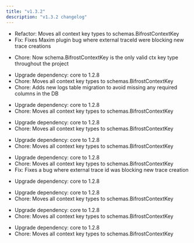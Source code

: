 ```yaml
---
title: "v1.3.2"
description: "v1.3.2 changelog"
---
```

<Update label="Bifrost(HTTP)" description="v1.3.2">

- Refactor: Moves all context key types to schemas.BifrostContextKey
- Fix: Fixes Maxim plugin bug where external traceId were blocking new trace creations

</Update>
<Update label="Core" description="v1.3.2">

- Chore: Now schema.BifrostContextKey is the only valid ctx key type throughout the project

</Update>
<Update label="Framework" description="v1.3.2">

- Upgrade dependency: core to 1.2.8
- Chore: Moves all context key types to schemas.BifrostContextKey
- Chore: Adds new logs table migration to avoid missing any required columns in the DB

</Update>
<Update label="governance" description="v1.3.2">

- Upgrade dependency: core to 1.2.8
- Chore: Moves all context key types to schemas.BifrostContextKey

</Update>
<Update label="jsonparser" description="v1.3.2">

- Upgrade dependency: core to 1.2.8
- Chore: Moves all context key types to schemas.BifrostContextKey

</Update>
<Update label="logging" description="v1.3.2">

- Upgrade dependency: core to 1.2.8
- Chore: Moves all context key types to schemas.BifrostContextKey

</Update>
<Update label="maxim" description="v1.3.2">

- Upgrade dependency: core to 1.2.8
- Chore: Moves all context key types to schemas.BifrostContextKey
- Fix: Fixes a bug where external trace id was blocking new trace creation

</Update>
<Update label="mocker" description="v1.3.2">

- Upgrade dependency: core to 1.2.8

</Update>
<Update label="otel" description="v1.3.2">

- Upgrade dependency: core to 1.2.8
- Chore: Moves all context key types to schemas.BifrostContextKey

</Update>
<Update label="semanticcache" description="v1.3.2">

- Upgrade dependency: core to 1.2.8
- Chore: Moves all context key types to schemas.BifrostContextKey

</Update>
<Update label="telemetry" description="v1.3.2">

- Upgrade dependency: core to 1.2.8
- Chore: Moves all context key types to schemas.BifrostContextKey

</Update>
